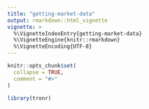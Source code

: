 ```yaml
---
title: "getting-market-data"
output: rmarkdown::html_vignette
vignette: >
  %\VignetteIndexEntry{getting-market-data}
  %\VignetteEngine{knitr::rmarkdown}
  %\VignetteEncoding{UTF-8}
---
```


```r
knitr::opts_chunk$set(
  collapse = TRUE,
  comment = "#>"
)
```

```r
library(tronr)
```
